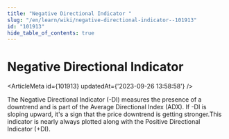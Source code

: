 ```yaml
---
title: "Negative Directional Indicator "
slug: "/en/learn/wiki/negative-directional-indicator--101913"
id: "101913"
hide_table_of_contents: true
---
```



# Negative Directional Indicator 

<ArticleMeta id={101913} updatedAt={'2023-09-26 13:58:58'} />
<div className='border-solid border-b border-t-0 my-4 border-[var(--ifm-color-gray-300)]' />

The Negative Directional Indicator (-DI) measures the presence of a downtrend and is part of the Average Directional Index (ADX). If -DI is sloping upward, it's a sign that the price downtrend is getting stronger.This indicator is nearly always plotted along with the Positive Directional Indicator (+DI).
